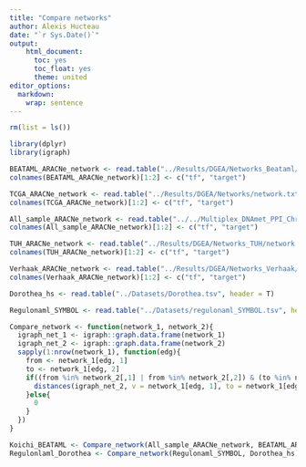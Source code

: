 ```yaml
---
title: "Compare networks"
author: Alexis Hucteau
date: "`r Sys.Date()`"
output:
    html_document:
      toc: yes
      toc_float: yes
      theme: united
editor_options:
  markdown:
    wrap: sentence
---
```


```r
rm(list = ls())
```

```r
library(dplyr)
library(igraph)
```


```r
BEATAML_ARACNe_network <- read.table("../Results/DGEA/Networks_Beataml/network.txt", sep = "\t", header = T)
colnames(BEATAML_ARACNe_network)[1:2] <- c("tf", "target")

TCGA_ARACNe_network <- read.table("../Results/DGEA/Networks/network.txt", sep = "\t", header = T)
colnames(TCGA_ARACNe_network)[1:2] <- c("tf", "target")

All_sample_ARACNe_network <- read.table("../../Multiplex_DNAmet_PPI_Chrom_Coexp/Output_all_Samples_TPM/network.txt", sep = "\t", header = T)
colnames(All_sample_ARACNe_network)[1:2] <- c("tf", "target")

TUH_ARACNe_network <- read.table("../Results/DGEA/Networks_TUH/network.txt", sep = "\t", header = T)
colnames(TUH_ARACNe_network)[1:2] <- c("tf", "target")

Verhaak_ARACNe_network <- read.table("../Results/DGEA/Networks_Verhaak/network.txt", sep = "\t", header = T)
colnames(Verhaak_ARACNe_network)[1:2] <- c("tf", "target")

Dorothea_hs <- read.table("../Datasets/Dorothea.tsv", header = T)

Regulonaml_SYMBOL <- read.table("../Datasets/regulonaml_SYMBOL.tsv", header = T)
```

```r
Compare_network <- function(network_1, network_2){
  igraph_net_1 <- igraph::graph.data.frame(network_1)
  igraph_net_2 <- igraph::graph.data.frame(network_2)
  sapply(1:nrow(network_1), function(edg){
    from <- network_1[edg, 1]
    to <- network_1[edg, 2]
    if((from %in% network_2[,1] | from %in% network_2[,2]) & (to %in% network_2[,1] | to %in% network_2[,2])){
      distances(igraph_net_2, v = network_1[edg, 1], to = network_1[edg, 2])
    }else{
      0
    }
  })
}
```

```r
Koichi_BEATAML <- Compare_network(All_sample_ARACNe_network, BEATAML_ARACNe_network)
Regulonlaml_Dorothea <- Compare_network(Regulonaml_SYMBOL, Dorothea_hs)

```



























